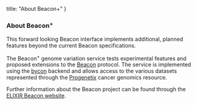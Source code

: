   title: "About Beacon+"
}

### About Beacon<sup>+</sup>

This forward looking Beacon interface implements additional, planned
features beyond the current Beacon specifications.

The Beacon<sup>+</sup> genome variation service tests experimental
features and proposed extensions to the [Beacon](http://beacon-project.io) protocol.
The service is implemented using the [bycon](https://github.com/progenetix/bycon)
backend and allows access to the various datasets represented through the
[Progenetix](http://progenetix.org) cancer genomics resource.

Further information about the Beacon project can be found through the
[ELIXIR Beacon website](http://beacon-project.io/).
